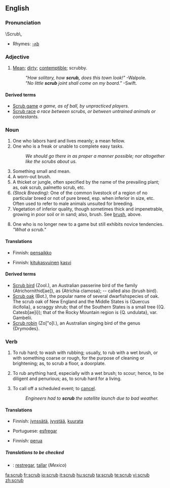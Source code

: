 ==English==

===Pronunciation===
\Scrub\,
* Rhymes: [[Rhymes:English:-ʌb|-ʌb]]

===Adjective===
{{en-adj}}

# [[Mean]]; [[dirty]]; [[contemptible]]; scrubby.
#: ''"How solitary, how '''scrub,''' does this town look!"''  -Walpole.
#: ''"No little '''scrub''' joint shall come on my board."''  -Swift.

====Derived terms====
* [[Scrub game]] ''a game, as of ball, by unpracticed players.''
* [[Scrub race]] ''a race between scrubs, or between untrained animals or contestants.''

===Noun===
{{en-noun}}

# One who labors hard and lives meanly; a mean fellow.
# One who is a freak or unable to complete easy tasks.
#: ''We should go there in as proper a manner possible; nor altogether like the scrubs about us.''
# Something small and mean.
# A worn-out brush.
# A thicket or jungle, often specified by the name of the prevailing plant; as, oak scrub, palmetto scrub, etc.
# ''(Stock Breeding):'' One of the common livestock of a region of no particular breed or not of pure breed, esp. when inferior in size, etc.  Often used to refer to male animals unsuited for breeding. {{US}}
# Vegetation of inferior quality, though sometimes thick and impenetrable,  growing in poor soil or in sand; also, brush. See [[brush]], above.
# {{gaming}} One who is no longer new to a game but still exhibits novice tendencies. ''"What a scrub."''

====Translations====
{{trans-top|One who labors hard and lives meanly; a mean fellow}}
{{trans-mid}}
{{trans-bottom}}

{{trans-top|Something small and mean}}
{{trans-mid}}
{{trans-bottom}}

{{trans-top|A worn-out brush}}
{{trans-mid}}
{{trans-bottom}}

{{trans-top|A thicket or jungle}}
* Finnish: [[pensaikko]]
{{trans-mid}}
{{trans-bottom}}

{{trans-top|One of the common livestock of a region of no particular breed or not of pure breed}}
{{trans-mid}}
{{trans-bottom}}

{{trans-top|Vegetation of inferior quality}}
* Finnish: [[kitukasvuinen]] [[kasvi]]
{{trans-mid}}
{{trans-bottom}}

====Derived terms====
* [[Scrub bird]] (Zool.), an Australian passerine bird of the family {Atrichornithid[ae]}, as {Atrichia clamosa}; -- called also {brush bird}.
* [[Scrub oak]] (Bot.), the popular name of several dwarfishspecies of oak. The scrub oak of New England and the Middle States is {Quercus ilicifolia}, a scraggy shrub; that of the Southern States is a small tree ({Q. Catesb[ae]i}); that of the Rocky Mountain region is {Q. undulata}, var. Gambelii.
* [[Scrub robin]] (Zo["o]l.), an Australian singing bird of the  genus {Drymodes}.

===Verb===
{{en-verb|scrub|b|ing}}

# {{transitive}} To rub hard; to wash with rubbing; usually, to rub with a wet brush, or with something coarse or rough, for the purpose of cleaning or brightening; as, to scrub a floor, a doorplate.
# {{intransitive}} To rub anything hard, especially with a wet brush; to scour; hence, to be diligent and penurious; as, to scrub hard for a living.
# {{transitive}} To call off a scheduled event; to [[cancel]].
#: ''Engineers had to '''scrub''' the satellite launch due to bad weather.''

====Translations====
{{trans-top|To rub hard}}
* Finnish: [[jynssätä]], [[jyystää]], [[kuurata]]
{{trans-mid}}
* Portuguese: [[esfregar]]
{{trans-bottom}}

{{trans-top|To rub anything hard}}
{{trans-mid}}
{{trans-bottom}}

{{trans-top|To call off a scheduled event; to cancel}}
* Finnish: [[perua]]
{{trans-mid}}
{{trans-bottom}}

=====Translations to be checked=====
{{checktrans}}
{{top}}
* {{ttbc|Spanish}}: [[restregar]], [[tallar]] (''Mexico'')
{{mid}}
{{bottom}}

[[fa:scrub]]
[[fr:scrub]]
[[io:scrub]]
[[it:scrub]]
[[hu:scrub]]
[[ta:scrub]]
[[te:scrub]]
[[vi:scrub]]
[[zh:scrub]]